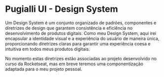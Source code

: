 
<Meta title= "Home"/>

# Pugialli UI - Design System


Um Design System é um conjunto organizado de padrões, componentes e diretrizes de design que garantem consistência e eficiência no desenvolvimento de produtos digitais. Como meu Design System, aqui irei encapsular a identidade visual e a experiência do usuário de maneira única, proporcionando diretrizes claras para garantir uma experiência coesa e intuitiva em todos meus produtos digitais.

No momento estas diretrizes estão associadas ao projeto desenvolvido no curso da Rocketseat, mas em breve teremos uma componentização adaptada para o meu projeto pessoal.